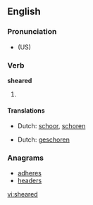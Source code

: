 ==English==

===Pronunciation===
*{{IPA|/'ʃiɻd/}} (US)

===Verb===
'''sheared'''

# {{past of| to [[shear]]}}

====Translations====
{{trans-top|past tense of shear}}
*Dutch: [[schoor]], [[schoren]]
{{trans-mid}}
{{trans-bottom}}
{{trans-top|past participle of shear}}
*Dutch: [[geschoren]]
{{trans-mid}}
{{trans-bottom}}
===Anagrams===
*[[adheres]]
*[[headers]]
[[vi:sheared]]